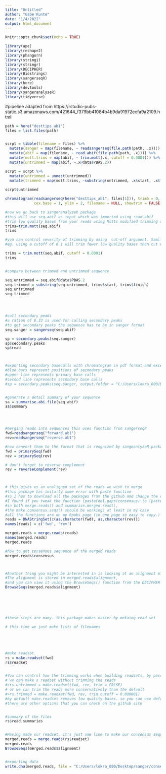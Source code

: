 ```yaml
---
title: "Untitled"
author: "Gabe Runte"
date: "1/4/2022"
output: html_document
---
```


```r
knitr::opts_chunk$set(echo = TRUE)
```

```r
library(ape)
library(reshape2)
library(phangorn)
library(stringi)
library(stringr)
library(DECIPHER)
library(Biostrings)
library(sangerseqR)
library(here)
library(devtools)
library(sangeranalyseR) 
library(tidyverse)
```
#pipeline adapted from https://rstudio-pubs-static.s3.amazonaws.com/421644_f379bb41084b4b9da91972ecfa9a2109.html

```r
path = here("desttips_ab1")
files = list.files(path)


scrpt = tibble(filename = files) %>% 
  mutate(sanger = map(filename, ~ readsangerseq(file.path(path, .x)))) %>% 
  mutate(abif = map(filename, ~ read.abif(file.path(path, .x)))) %>% 
  mutate(mott.trims = map(abif, ~ trim.mott(.x, cutoff = 0.0001))) %>% 
  mutate(untrimmed = map(abif, ~.x@data$PBAS.2))

scrpt = scrpt %>% 
  mutate(untrimmed = unnest(untrimmed))
  mutate(trimmed = map(mott.trims, ~substring(untrimmed, .x$start, .x$finish)))
  
scrpt$untrimmed
```

```r
chromatogram(readsangerseq(here("desttips_ab1", files[1])), trim5 = 0, trim3 = 0, showcalls = c("primary","secondary", "both", "none"), width = 100, height = NA, cex.mtext = 1,
             cex.base = 1, ylim = 2, filename = NULL, showtrim = FALSE, showhets = TRUE)

```



```r
#now we go back to sangeranalyzeR package
#this will use seq.abif as input which was imported using read.abif 
#trim low quality bases from your reads using Motts modified trimming algorithm
trims=trim.mott(seq.abif)
trims

#you can control severity of trimming by using  cut-off argument. Samller number indicate more severe cutoff 
#eg. using a cutoff of 0.1 will trim fewer low quality bases than cut off of 0.0001

trims = trim.mott(seq.abif, cutoff = 0.0001)
trims


#compare between trimmed and untrimmed sequence 

seq.untrimmed = seq.abif@data$PBAS.2
seq.trimmed = substring(seq.untrimmed, trims$start, trims$finish)
seq.untrimmed
seq.trimmed




#call secondary peaks 
#a ration of 0.33 is used for calling secondary peaks 
#to get secondary peaks the sequence has to be in sanger format
seq.sanger = sangerseq(seq.abif)

sp = secondary.peaks(seq.sanger)
sp$secondary.peaks
sp$read



#exporting secondary basecalls with chromatogram in pdf format and excel format
#blue bars represent positions of secondary peaks 
#upper line represents primary base calls 
#second line represents secondary base calls 
#sp = secondary.peaks(seq.sanger, output.folder = "C:/Users/lokra_000/Desktop/sanger", file.prefix = "test")


#generate a detail summary of your sequence
sa = summarise.abi.file(seq.abif)
sa$summary




#merging reads into sequences this uses function from sangerseqR
fwd=readsangerseq("forward.ab1")
rev=readsangerseq("reverse.ab1")

#now convert them to the format that is reognized by sangeanlyzeR package 
fwd = primarySeq(fwd)
rev = primarySeq(rev)

# don't forget to reverse complement
rev = reverseComplement(rev)



# this gives us an unaligned set of the reads we wish to merge
#this package has initally some error with paste function 
#so I has to download all the packages from the github and change the codes and run function on my console and then it worked
#I found if you tweak the function (paste(del.gaps(consensus) to (paste(as.matrix(del.gaps(consensus))
#in both merge.reads() and summarise.merged.read(), 
#the make.consensus.seqs() should be working; at least in my case
#all the functions are on my Rpubs page (in one page so easy to copy.) http://www.rpubs.com/lokraj/sanger
reads = DNAStringSet(c(as.character(fwd), as.character(rev)))
names(reads) = c('fwd', 'rev')

merged.reads = merge.reads(reads)
names(merged.reads)
merged.reads

#how to get consensus sequence of the merged reads
merged.reads$consensus



#Another thing you might be interested in is looking at an alignment of your merged reads and the consensus sequence. 
#The alignment is stored in merged.reads$alignment, 
#and you can view it using the BrowseSeqs() function from the DECIPHER package like this
BrowseSeqs(merged.reads$alignment)






#these steps are many. this package makes easier by mekaing read set

# this time we just make lists of filenames





#make readset. 
rs = make.readset(fwd)
rs$readset


#You can control how the trimming works when building readsets, by passing additional arguments to make.readset, e.g.:
# we can make a readset without trimming the reads
#>rs.untrimmed = make.readset(fwd, rev, trim = FALSE)
# or we can trim the reads more conservatively than the default
#>rs.trimmed = make.readset(fwd, rev, trim.cutoff = 0.000001)
#by default make.readset removes low quality bases. so you can use default too.
#there are other options that you can check on the github site  


#summary of the files 
rs$read.summaries


#Having made our readset, it's just one line to make our consensus sequeunce. We can then view the consensus alignment.
merged.reads = merge.reads(rs$readset)
merged.reads
BrowseSeqs(merged.reads$alignment)


#exporting data 
write.dna(merged.reads, file = "C:/Users/lokra_000/Desktop/sanger/consensus_sequences.fasta", format = 'fasta', nbcol = -1, colsep = "", colw = 10000000)



```

